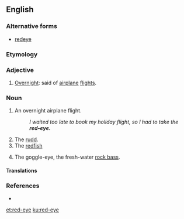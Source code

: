 ==English==
{{wikipedia|red-eye flight}}
{{wikipedia|dab=Red eye}}

===Alternative forms===
* [[redeye]]

===Etymology===
{{compound|red|eye|lang=en}}

===Adjective===
{{en-adj|-}}

# {{label|en|informal}} [[overnight|Overnight]]: said of [[airplane]] [[flight]]s.

===Noun===
{{en-noun}}

# {{label|en|informal}} An overnight airplane flight.
#: ''I waited too late to book my holiday flight, so I had to take the '''red-eye.'''''
# The [[rudd]].
# The [[redfish]]
# {{label|en|US|dialect}} The goggle-eye, the fresh-water [[rock bass]].

====Translations====
{{trans-see|rock bass}}

===References===
* {{R:Webster 1913}}

[[et:red-eye]]
[[ku:red-eye]]